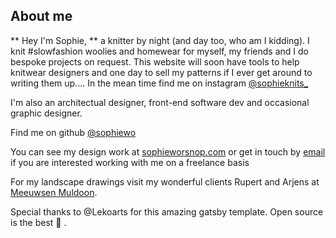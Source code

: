 ## About me

** Hey I'm  Sophie, **  a knitter by night (and day too, who am I kidding). I knit #slowfashion woolies and homewear for myself, my friends and I do bespoke projects on request. This website will soon have tools to help knitwear designers and one day to sell my patterns if I ever get around to writing them up.... 
In the mean time find me on instagram [@sophieknits_](http://instagram/sophieknits_)

I'm also an architectual designer, front-end software dev and occasional graphic designer.

Find me on github [@sophiewo](https://github.com/sophiewo)

You can see my design work at [sophieworsnop.com](http://sophieworsnop.com) or get in touch by [email](mailto:sophiegw2018@gmail.com) if you are interested working with me on a freelance basis

For my landscape drawings visit my wonderful clients Rupert and Arjens at [Meeuwsen Muldoon](https://www.meeuwsenmuldoon.com/).

Special thanks to @Lekoarts for this amazing gatsby template. Open source is the best 💛  .